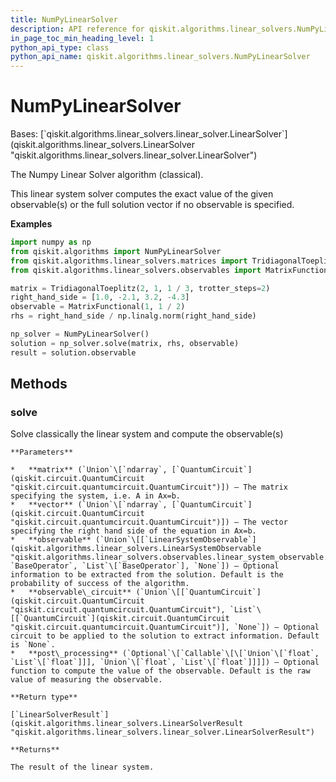 ```yaml
---
title: NumPyLinearSolver
description: API reference for qiskit.algorithms.linear_solvers.NumPyLinearSolver
in_page_toc_min_heading_level: 1
python_api_type: class
python_api_name: qiskit.algorithms.linear_solvers.NumPyLinearSolver
---
```


# NumPyLinearSolver

<Class id="qiskit.algorithms.linear_solvers.NumPyLinearSolver" isDedicatedPage={true} github="https://github.com/qiskit/qiskit/tree/stable/0.21/qiskit/algorithms/linear_solvers/numpy_linear_solver.py" signature="NumPyLinearSolver" modifiers="class">
  Bases: [`qiskit.algorithms.linear_solvers.linear_solver.LinearSolver`](qiskit.algorithms.linear_solvers.LinearSolver "qiskit.algorithms.linear_solvers.linear_solver.LinearSolver")

  The Numpy Linear Solver algorithm (classical).

  This linear system solver computes the exact value of the given observable(s) or the full solution vector if no observable is specified.

  **Examples**

  ```python
  import numpy as np
  from qiskit.algorithms import NumPyLinearSolver
  from qiskit.algorithms.linear_solvers.matrices import TridiagonalToeplitz
  from qiskit.algorithms.linear_solvers.observables import MatrixFunctional

  matrix = TridiagonalToeplitz(2, 1, 1 / 3, trotter_steps=2)
  right_hand_side = [1.0, -2.1, 3.2, -4.3]
  observable = MatrixFunctional(1, 1 / 2)
  rhs = right_hand_side / np.linalg.norm(right_hand_side)

  np_solver = NumPyLinearSolver()
  solution = np_solver.solve(matrix, rhs, observable)
  result = solution.observable
  ```

  ## Methods

  ### solve

  <Function id="qiskit.algorithms.linear_solvers.NumPyLinearSolver.solve" signature="NumPyLinearSolver.solve(matrix, vector, observable=None, observable_circuit=None, post_processing=None)">
    Solve classically the linear system and compute the observable(s)

    **Parameters**

    *   **matrix** (`Union`\[`ndarray`, [`QuantumCircuit`](qiskit.circuit.QuantumCircuit "qiskit.circuit.quantumcircuit.QuantumCircuit")]) – The matrix specifying the system, i.e. A in Ax=b.
    *   **vector** (`Union`\[`ndarray`, [`QuantumCircuit`](qiskit.circuit.QuantumCircuit "qiskit.circuit.quantumcircuit.QuantumCircuit")]) – The vector specifying the right hand side of the equation in Ax=b.
    *   **observable** (`Union`\[[`LinearSystemObservable`](qiskit.algorithms.linear_solvers.LinearSystemObservable "qiskit.algorithms.linear_solvers.observables.linear_system_observable.LinearSystemObservable"), `BaseOperator`, `List`\[`BaseOperator`], `None`]) – Optional information to be extracted from the solution. Default is the probability of success of the algorithm.
    *   **observable\_circuit** (`Union`\[[`QuantumCircuit`](qiskit.circuit.QuantumCircuit "qiskit.circuit.quantumcircuit.QuantumCircuit"), `List`\[[`QuantumCircuit`](qiskit.circuit.QuantumCircuit "qiskit.circuit.quantumcircuit.QuantumCircuit")], `None`]) – Optional circuit to be applied to the solution to extract information. Default is `None`.
    *   **post\_processing** (`Optional`\[`Callable`\[\[`Union`\[`float`, `List`\[`float`]]], `Union`\[`float`, `List`\[`float`]]]]) – Optional function to compute the value of the observable. Default is the raw value of measuring the observable.

    **Return type**

    [`LinearSolverResult`](qiskit.algorithms.linear_solvers.LinearSolverResult "qiskit.algorithms.linear_solvers.linear_solver.LinearSolverResult")

    **Returns**

    The result of the linear system.
  </Function>
</Class>

